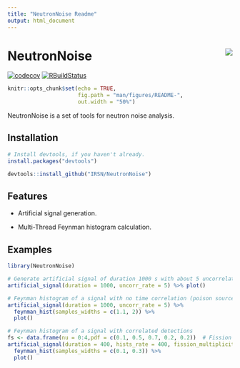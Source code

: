 ```yaml
---
title: "NeutronNoise Readme"
output: html_document
---
```


# NeutronNoise <img src="man/figures/sticker.png" align="right" />

<!-- badges: start -->
[![codecov](https://codecov.io/gh/IRSN/NeutronNoise/branch/master/graph/badge.svg)](https://codecov.io/gh/IRSN/NeutronNoise)
[![RBuildStatus](https://github.com/IRSN/NeutronNoise/workflows/R-CMD-check/badge.svg)](https://github.com/IRSN/NeutronNoise/actions)
<!-- badges: end -->

  ```r
  knitr::opts_chunk$set(echo = TRUE,
                        fig.path = "man/figures/README-",
                        out.width = "50%")
  ```

NeutronNoise is a set of tools for neutron noise analysis.

Installation
------------

```r
# Install devtools, if you haven't already.
install.packages("devtools")

devtools::install_github("IRSN/NeutronNoise")
```


Features
--------

- Artificial signal generation.

- Multi-Thread Feynman histogram calculation.


Examples
--------
```r

library(NeutronNoise)

# Generate artificial signal of duration 1000 s with about 5 uncorrelated detections/s and plot it
artificial_signal(duration = 1000, uncorr_rate = 5) %>% plot()

# Feynman histogram of a signal with no time correlation (poison source)
artificial_signal(duration = 1000, uncorr_rate = 5) %>% 
  feynman_hist(samples_widths = c(1.1, 2)) %>% 
  plot()

# Feynman histogram of a signal with correlated detections
fs <- data.frame(nu = 0:4,pdf = c(0.1, 0.5, 0.7, 0.2, 0.2))  # Fission multiplicity
artificial_signal(duration = 400, hists_rate = 400, fission_multiplicity = fs, k = 0.95, lambda = 0.001) %>% 
  feynman_hist(samples_widths = c(0.1, 0.3)) %>% 
  plot()

```
